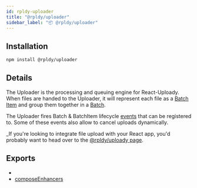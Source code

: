 ```yaml
---
id: rpldy-uploader
title: "@rpldy/uploader"
sidebar_label: "📦 @rpldy/uploader"
---
```


## Installation

```bash npm2yarn
npm install @rpldy/uploader
```

## Details

The Uploader is the processing and queuing engine for React-Uploady.
When files are handed to the Uploader, it will represent each file as a [Batch Item](../getting-started/concepts#batch-item) and group them together in a [Batch](../getting-started/concepts#batch).

The Uploader fires Batch & BatchItem lifecycle [events](#events) that can be registered to.
Some of these events also allow to cancel uploads dynamically.

_If you're looking to integrate file upload with your React app, you'd probably want to head over to the [@rpldy/uploady page](rpldy-uploady).

## Exports

*
* [composeEnhancers](../api/utils/composeEnhancers)
